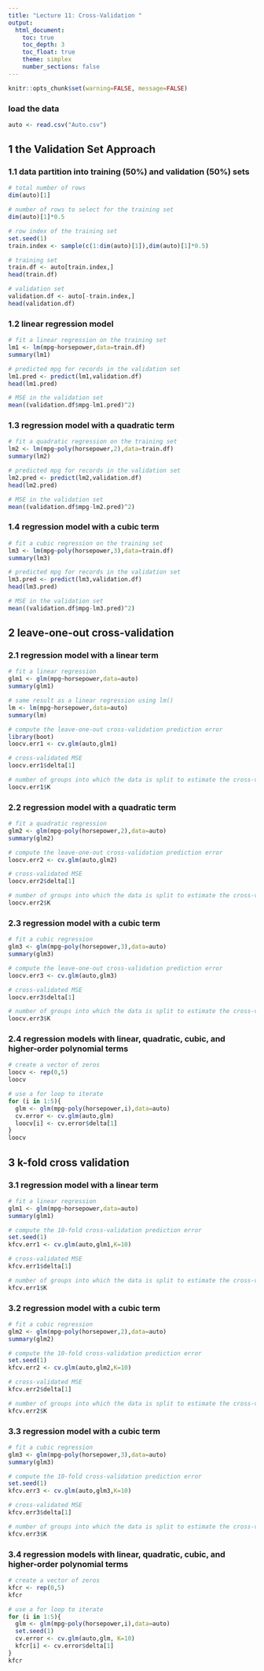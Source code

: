 ---
title: "Lecture 11: Cross-Validation "
output:
  html_document:
    toc: true
    toc_depth: 3
    toc_float: true
    theme: simplex
    number_sections: false
---

```{r global_options, include = FALSE}
knitr::opts_chunk$set(warning=FALSE, message=FALSE)
```

### load the data 
```{r}
auto <- read.csv("Auto.csv")
```

## 1 the Validation Set Approach 

### 1.1 data partition into training (50%) and validation (50%) sets 
```{r}
# total number of rows 
dim(auto)[1]

# number of rows to select for the training set 
dim(auto)[1]*0.5

# row index of the training set 
set.seed(1)
train.index <- sample(c(1:dim(auto)[1]),dim(auto)[1]*0.5)

# training set
train.df <- auto[train.index,]
head(train.df)

# validation set
validation.df <- auto[-train.index,]
head(validation.df)
```

### 1.2 linear regression model 
```{r}
# fit a linear regression on the training set 
lm1 <- lm(mpg~horsepower,data=train.df)
summary(lm1)

# predicted mpg for records in the validation set 
lm1.pred <- predict(lm1,validation.df)
head(lm1.pred)

# MSE in the validation set 
mean((validation.df$mpg-lm1.pred)^2)
```

### 1.3 regression model with a quadratic term 
```{r}
# fit a quadratic regression on the training set 
lm2 <- lm(mpg~poly(horsepower,2),data=train.df)
summary(lm2)

# predicted mpg for records in the validation set 
lm2.pred <- predict(lm2,validation.df)
head(lm2.pred)

# MSE in the validation set 
mean((validation.df$mpg-lm2.pred)^2)
```

### 1.4 regression model with a cubic term 
```{r}
# fit a cubic regression on the training set 
lm3 <- lm(mpg~poly(horsepower,3),data=train.df)
summary(lm3)

# predicted mpg for records in the validation set 
lm3.pred <- predict(lm3,validation.df)
head(lm3.pred)

# MSE in the validation set 
mean((validation.df$mpg-lm3.pred)^2)
```

## 2 leave-one-out cross-validation

### 2.1 regression model with a linear term  
```{r}
# fit a linear regression 
glm1 <- glm(mpg~horsepower,data=auto)
summary(glm1)

# same result as a linear regression using lm() 
lm <- lm(mpg~horsepower,data=auto)
summary(lm)

# compute the leave-one-out cross-validation prediction error
library(boot)
loocv.err1 <- cv.glm(auto,glm1)

# cross-validated MSE 
loocv.err1$delta[1]

# number of groups into which the data is split to estimate the cross-validated MSE
loocv.err1$K
```

### 2.2 regression model with a quadratic term 
```{r}
# fit a quadratic regression 
glm2 <- glm(mpg~poly(horsepower,2),data=auto)
summary(glm2)

# compute the leave-one-out cross-validation prediction error
loocv.err2 <- cv.glm(auto,glm2)

# cross-validated MSE 
loocv.err2$delta[1]

# number of groups into which the data is split to estimate the cross-validated MSE
loocv.err2$K
```

### 2.3 regression model with a cubic term
```{r}
# fit a cubic regression 
glm3 <- glm(mpg~poly(horsepower,3),data=auto)
summary(glm3)

# compute the leave-one-out cross-validation prediction error
loocv.err3 <- cv.glm(auto,glm3)

# cross-validated MSE 
loocv.err3$delta[1]

# number of groups into which the data is split to estimate the cross-validated MSE
loocv.err3$K
```

### 2.4 regression models with linear, quadratic, cubic, and higher-order polynomial terms 
```{r}
# create a vector of zeros 
loocv <- rep(0,5)
loocv

# use a for loop to iterate 
for (i in 1:5){
  glm <- glm(mpg~poly(horsepower,i),data=auto)
  cv.error <- cv.glm(auto,glm)
  loocv[i] <- cv.error$delta[1]
}
loocv
```

## 3 k-fold cross validation 

### 3.1 regression model with a linear term  
```{r}
# fit a linear regression 
glm1 <- glm(mpg~horsepower,data=auto)
summary(glm1)

# compute the 10-fold cross-validation prediction error
set.seed(1)
kfcv.err1 <- cv.glm(auto,glm1,K=10)

# cross-validated MSE  
kfcv.err1$delta[1]

# number of groups into which the data is split to estimate the cross-validated MSE
kfcv.err1$K
```

### 3.2 regression model with a cubic term 
```{r}
# fit a cubic regression 
glm2 <- glm(mpg~poly(horsepower,2),data=auto)
summary(glm2)

# compute the 10-fold cross-validation prediction error
set.seed(1)
kfcv.err2 <- cv.glm(auto,glm2,K=10)

# cross-validated MSE 
kfcv.err2$delta[1]

# number of groups into which the data is split to estimate the cross-validated MSE
kfcv.err2$K
```

### 3.3 regression model with a cubic term 
```{r}
# fit a cubic regression 
glm3 <- glm(mpg~poly(horsepower,3),data=auto)
summary(glm3)

# compute the 10-fold cross-validation prediction error
set.seed(1)
kfcv.err3 <- cv.glm(auto,glm3,K=10)

# cross-validated MSE 
kfcv.err3$delta[1]

# number of groups into which the data is split to estimate the cross-validated MSE
kfcv.err3$K
```

### 3.4 regression models with linear, quadratic, cubic, and higher-order polynomial terms 
```{r}
# create a vector of zeros 
kfcr <- rep(0,5)
kfcr

# use a for loop to iterate 
for (i in 1:5){
  glm <- glm(mpg~poly(horsepower,i),data=auto)
  set.seed(1)
  cv.error <- cv.glm(auto,glm, K=10)
  kfcr[i] <- cv.error$delta[1]
}
kfcr
```